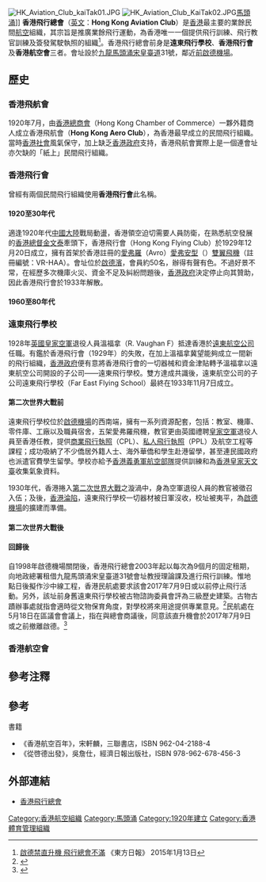 [[File:HK_Aviation_Club_kaiTak01.JPG|thumb]]
[[File:HK_Aviation_Club_KaiTak02.JPG|thumb]][[馬頭涌|馬頭涌]]]]
{{香港航空}}
'''香港飛行總會'''（[[英文|英文]]：'''Hong Kong Aviation Club'''）是[[香港|香港]]最主要的業餘民間[[航空|航空]]組織，其宗旨是推廣業餘飛行運動，為香港唯一一個提供飛行訓練、飛行教官訓練及簽發駕駛執照的組織<ref>[http://orientaldaily.on.cc/cnt/news/20150113/00176_064.html 啟德禁直升機 飛行總會不滿] 《東方日報》 2015年1月13日</ref>。香港飛行總會前身是'''遠東飛行學校'''、'''香港飛行會'''及'''香港航空會'''三者。會址設於[[九龍|九龍]][[馬頭涌|馬頭涌]][[宋皇臺道|宋皇臺道]]31號，鄰近[[前啟德機場|前啟德機場]]。

==歷史==
===香港飛航會===
1920年7月，由[[香港總商會|香港總商會]]（Hong Kong Chamber of  Commerce）一夥外籍商人成立香港飛航會（'''Hong Kong Aero Club'''），為香港最早成立的民間飛行組織。當時[[香港社會|香港社會]]風氣保守，加上缺乏[[香港殖民地時期#香港政府|香港政府]]支持，香港飛航會實際上是一個連會址亦欠缺的「紙上」民間飛行組織。

===香港飛行會===
曾經有兩個民間飛行組織使用'''香港飛行會'''此名稱。

====1920至30年代====
適逢1920年代[[中國大陸|中國大陸]]戰局動盪，香港領空迫切需要人員防衛，在熟悉航空發展的[[香港總督|香港總督]][[金文泰|金文泰]]牽頭下，香港飛行會（Hong Kong Flying Club）於1929年12月20日成立，擁有首架於香港註冊的[[阿弗罗|愛弗羅]]（Avro）[[愛弗安型|愛弗安型]]（{{tsl|en|Avian|}}）[[雙翼飛機|雙翼飛機]]（註冊編號：VR-HAA）。會址位於[[啟德濱|啟德濱]]，會員約50名，辦得有聲有色。不過好景不常，在經歷多次機庫火災、資金不足及糾紛問題後，[[香港殖民地時期#香港政府|香港政府]]決定停止向其贊助，因此香港飛行會於1933年解散。

====1960至80年代====
===遠東飛行學校===
1928年[[英國皇家空軍|英國皇家空軍]]退役人員溫福拿（R. Vaughan F）抵達香港於[[遠東航空公司_(香港)|遠東航空公司]]任職。有鑑於香港飛行會（1929年）的失敗，在加上溫福拿冀望能夠成立一間新的飛行組織，[[香港殖民地時期#香港政府|香港政府]]便有意將香港飛行會的一切器械和資金津貼轉予溫福拿以遠東航空公司開設的子公司——遠東飛行學校。雙方達成共識後，遠東航空公司的子公司遠東飛行學校（Far East Flying School）最終在1933年11月7日成立。

====第二次世界大戰前====
遠東飛行學校位於[[啟德機場|啟德機場]]的西南端，擁有一系列資源配套，包括：教室、機庫、零件庫、工廠以及職員宿舍，五架愛弗羅飛機，教官更由英國禮聘[[英國皇家空軍|皇家空軍]]退役人員至香港任教，提供[[商業飛行執照|商業飛行執照]]（CPL）、[[私人飛行執照|私人飛行執照]]（PPL）及航空工程等課程；成功吸納了不少僑居外籍人士、海外華僑和學生赴港留學，甚至連民國政府也派遣官費學生留學。學校亦給予[[香港義勇軍|香港義勇軍航空部隊]]提供訓練和為[[香港皇家天文臺|香港皇家天文臺]]收集氣象資料。

1930年代，香港捲入[[第二次世界大戰|第二次世界大戰]]之漩渦中，身為空軍退役人員的教官被徵召入伍；及後，[[香港淪陷|香港淪陷]]，遠東飛行學校一切器材被日軍沒收，校址被夷平，為[[啟德機場|啟德機場]]的擴建而準備。

====第二次世界大戰後====

====回歸後====
自1998年啟德機場關閉後，香港飛行總會2003年起以每次為9個月的固定租期，向地政總署租借九龍馬頭涌宋皇臺道31號會址教授理論課及進行飛行訓練。惟地點日後擬作沙中線工程，香港民航處要求該會2017年7月9日或以前停止飛行活動。另外，該址前身舊遠東飛行學校被古物諮詢委員會評為三級歷史建築。古物古蹟辦事處就指會適時從文物保育角度，對學校將來用途提供專業意見。<ref>{{cite news|url=http://hk.on.cc/hk/bkn/cnt/news/20170518/bkn-20170518161750524-0518_00822_001.html|title=會址涉沙中線工程　區會商終止飛行總會租約|date=2017-05-18|newspaper=''[[東方日報_(香港)|東方日報 (香港)]]''}}</ref>民航處在5月18日在區議會會議上，指在與總會商議後，同意該直升機會於2017年7月9日或之前撤離啟德。<ref name="Singtao1">{{cite news|url=http://std.stheadline.com/daily/news-content.php?id=1601340&target=2|title=飛行總會七月退役 啟德飛行時代結束|date=2017年5月19日|newspaper=''[[星島日報|星島日報]]''}}</ref>

===香港航空會===

== 參考注釋 ==
{{reflist}}

==參考==
;書籍
*《香港航空百年》，宋軒麟，三聯書店，ISBN 962-04-2188-4
*《從啓德出發》，吳詹仕，經濟日報出版社，ISBN 978-962-678-456-3

==外部連結==
{{commonscat|Hong Kong Aviation Club}}
*[http://www.hkaviationclub.com.hk/ 香港飛行總會]

{{香港體育總會}}

[[Category:香港航空組織|Category:香港航空組織]]
[[Category:馬頭涌|Category:馬頭涌]]
[[Category:1920年建立|Category:1920年建立]]
[[Category:香港體育管理組織|Category:香港體育管理組織]]